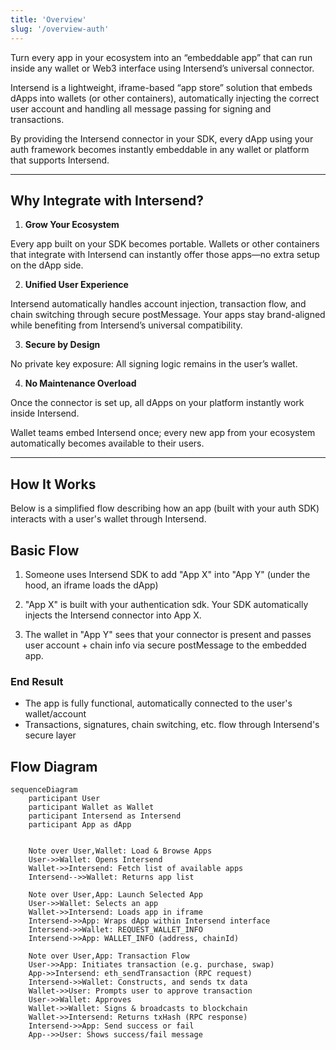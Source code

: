 ```yaml
---
title: 'Overview'
slug: '/overview-auth'
---
```


Turn every app in your ecosystem into an “embeddable app” that can run inside any wallet or Web3 interface using Intersend’s universal connector.

Intersend is a lightweight, iframe-based “app store” solution that embeds dApps into wallets (or other containers), automatically injecting the correct user account and handling all message passing for signing and transactions.

By providing the Intersend connector in your SDK, every dApp using your auth framework becomes instantly embeddable in any wallet or platform that supports Intersend.

---

## Why Integrate with Intersend?

1. **Grow Your Ecosystem**

Every app built on your SDK becomes portable. Wallets or other containers that integrate with Intersend can instantly offer those apps—no extra setup on the dApp side.

2. **Unified User Experience**

Intersend automatically handles account injection, transaction flow, and chain switching through secure postMessage. Your apps stay brand-aligned while benefiting from Intersend’s universal compatibility.

3. **Secure by Design**

No private key exposure: All signing logic remains in the user’s wallet.

4. **No Maintenance Overload**

Once the connector is set up, all dApps on your platform instantly work inside Intersend.

Wallet teams embed Intersend once; every new app from your ecosystem automatically becomes available to their users.

---

## How It Works

Below is a simplified flow describing how an app (built with your auth SDK) interacts with a user's wallet through Intersend.

## Basic Flow

1. Someone uses Intersend SDK to add "App X" into "App Y" (under the hood, an iframe loads the dApp)

2. "App X" is built with your authentication sdk.
   Your SDK automatically injects the Intersend connector into App X.

3. The wallet in "App Y" sees that your connector is present and
   passes user account + chain info via secure postMessage to the embedded app.

### End Result
- The app is fully functional, automatically connected to the user's wallet/account 
- Transactions, signatures, chain switching, etc. flow through Intersend's secure layer

## Flow Diagram

```mermaid
sequenceDiagram
    participant User
    participant Wallet as Wallet
    participant Intersend as Intersend
    participant App as dApp


    Note over User,Wallet: Load & Browse Apps
    User->>Wallet: Opens Intersend
    Wallet->>Intersend: Fetch list of available apps
    Intersend-->>Wallet: Returns app list

    Note over User,App: Launch Selected App
    User->>Wallet: Selects an app
    Wallet->>Intersend: Loads app in iframe
    Intersend->>App: Wraps dApp within Intersend interface
    Intersend->>Wallet: REQUEST_WALLET_INFO
    Intersend->>App: WALLET_INFO (address, chainId)

    Note over User,App: Transaction Flow
    User->>App: Initiates transaction (e.g. purchase, swap)
    App->>Intersend: eth_sendTransaction (RPC request)
    Intersend->>Wallet: Constructs, and sends tx data
    Wallet->>User: Prompts user to approve transaction
    User->>Wallet: Approves
    Wallet->>Wallet: Signs & broadcasts to blockchain
    Wallet->>Intersend: Returns txHash (RPC response)
    Intersend->>App: Send success or fail
    App-->>User: Shows success/fail message
```